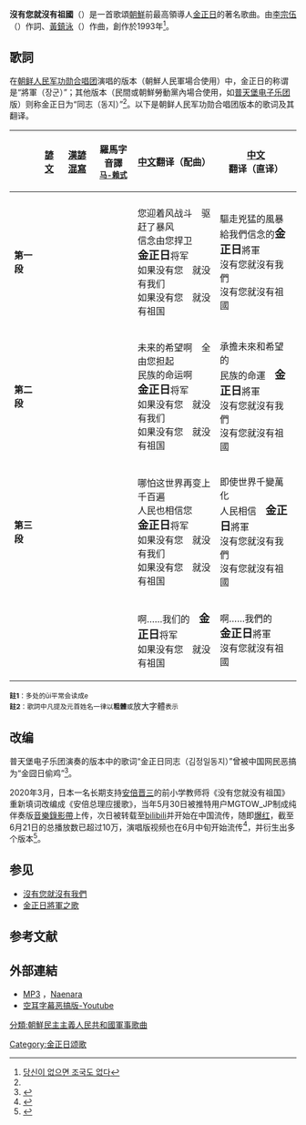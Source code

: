 {{Infobox Korean name
|context = north
|hangul  = 당신이 없으면 조국도 없다
|hanja   = 當身이 없으면 祖國도 없다
|mr      = Tangsini ŏpsŭmyŏn chogukto ŏpta
|rr      = Dangsini eopseumyeon jogukdo eopda
}}

'''沒有您就沒有祖國'''（{{kor|名=北|k=당신이 없으면 조국도 없다|hj=當身이 없으면 祖國도 없다}}）是一首歌頌[[朝鲜民主主义人民共和国|朝鮮]]前最高領導人[[金正日|金正日]]的著名歌曲。由[[李宗伍|李宗伍]]（{{lang|ko|리종오}}）作詞、[[黃鎮泳|黃鎮泳]]（{{lang|ko|황진영}}）作曲，創作於1993年<ref name="jrldr">[https://web.archive.org/web/20110612043013/http://www.big.or.jp/~jrldr/w/ipd01.html 당신이 없으면 조국도 없다]</ref>。

==歌詞==
在[[朝鲜人民军|朝鲜人民军]][[功勋合唱团|功勋合唱团]]演唱的版本（朝鮮人民軍場合使用）中，金正日的称谓是“將軍（장군）”；其他版本（民間或朝鮮勞動黨內場合使用，如[[普天堡电子乐团|普天堡电子乐团]]版）则称金正日为“同志（동지）”<ref name="jrldr"/>。以下是朝鲜人民军功勋合唱团版本的歌词及其翻译。
{| class="wikitable"
! !![[諺文|諺文]]!![[漢諺混寫|漢諺混寫]]!!羅馬字音譯<br /><small>[[馬科恩-賴肖爾表記法|马-赖式]]</small>!![[中文|中文]]翻译（配曲）!![[中文|中文]]翻译（直译）
|- style="vertical-align:top; white-space:nowrap;"
|-
|'''第一段'''
|{{lang|ko|
사나운 폭풍도 쳐몰아내고<br />
신념을 안겨준 <big>'''김정일'''</big>장군<br />
당신이 없으면 우리도 없고,<br />
당신이 없으면 조국도 없다!
}}
|{{lang|ko|
사나운 暴風도 쳐몰아내고<br />
信念을 안겨준 <big>'''金正日'''</big>將軍<br />
當身이 없으면 우리도 없고,<br />
當身이 없으면 祖國도 없다!
}}
|{{lang|en|
sanaun p'okp'ungdo ch'yŏmoranaego<br />
sinnyŏmŭl an'gyŏjun <big>'''Kim Chŏng-il'''</big> changgun<br />
tangsini ŏpsŭmyŏn urido ŏpko,<br />
tangsini ŏpsŭmyŏn chogukto ŏpta!
}}
|
您迎着风战斗　驱赶了暴风<br />
信念由您捍卫　<big>'''金正日'''</big>将军<br />
如果没有您　就没有我们<br />
如果没有您　就没有祖国
|
驅走兇猛的風暴<br />
給我們信念的<big>'''金正日'''</big>將軍<br />
沒有您就沒有我們<br />
沒有您就沒有祖國
|-
|'''第二段'''
|{{lang|ko|
미래도 희망도 다 맡아주는<br />
민족의 운명인 <big>'''김정일'''</big>장군<br />
당신이 없으면 우리도 없고,<br />
당신이 없으면 조국도 없다!
}}
|{{lang|ko|
未來도 希望도 다 맡아주는<br />
民族의 運命인 <big>'''金正日'''</big>將軍<br />
當身이 없으면 우리도 없고,<br />
當身이 없으면 祖國도 없다!
}}
|{{lang|en|
miraedo hŭimangdo ta mat'ajunŭn<br />
minjogŭi unmyŏng'in <big>'''Kim Chŏng-il'''</big> changgun<br />
tangsini ŏpsŭmyŏn urido ŏpko,<br />
tangsini ŏpsŭmyŏn chogukto ŏpta!
}}
|
未来的希望啊　全由您担起<br />
民族的命运啊　<big>'''金正日'''</big>将军<br />
如果没有您　就没有我们<br />
如果没有您　就没有祖国
|
承擔未來和希望的<br />
民族的命運　<big>'''金正日'''</big>將軍<br />
沒有您就沒有我們<br />
沒有您就沒有祖國
|-
|'''第三段'''
|{{lang|ko|
세상이 열백번 변한다해도<br />
인민은 믿는다 <big>'''김정일'''</big>장군<br />
당신이 없으면 우리도 없고,<br />
당신이 없으면 조국도 없다!
}}
|{{lang|ko|
世上이 열百番 變한다해도<br />
人民은 믿는다 <big>'''金正日'''</big>將軍<br />
當身이 없으면 우리도 없고,<br />
當身이 없으면 祖國도 없다!
}}
|{{lang|en|
sesang'i yŏlbaekpŏn pyŏnhandahaedo<br />
inminŭn minnŭnda <big>'''Kim Chŏng-il'''</big> changgun<br />
tangsini ŏpsŭmyŏn urido ŏpko,<br />
tangsini ŏpsŭmyŏn chogukto ŏpta!
}}
|
哪怕这世界再变上千百遍<br />
人民也相信您　<big>'''金正日'''</big>将军<br />
如果没有您　就没有我们<br />
如果没有您　就没有祖国
|
即使世界千變萬化<br />
人民相信　<big>'''金正日'''</big>將軍<br />
沒有您就沒有我們<br />
沒有您就沒有祖國
|-
|
|{{lang|ko|
아…… 우리의 <big>'''김정일'''</big>장군<br />
당신이 없으면 조국도 없다!
}}
|{{lang|ko|
아…… 우리의 <big>'''金正日'''</big>將軍<br />
當身이 없으면 祖國도 없다!
}}
|{{lang|en|
a... uriŭi <big>'''Kim Chŏng-il'''</big> changgun<br />
tangsini ŏpsŭmyŏn chogukto ŏpta!
}}
|
啊……我们的　<big>'''金正日'''</big>将军<br />
如果没有您　就没有祖国
|
啊……我們的　<big>'''金正日'''</big>將軍<br />
沒有您就沒有祖國
|}

<small>'''註1'''：多处的ŭi平常会读成e<br/>'''註2'''：歌詞中凡提及元首姓名一律以'''粗體'''或<big>放大字體</big>表示</small>

== 改编 ==
普天堡电子乐团演奏的版本中的歌词“金正日同志（김정일동지）”曾被中国网民恶搞为“金囧日偷鸡”<ref>{{Cite web |url=http://www.acfun.tv/v/ac250836 |title=修复：金囧日偷鸡（附各种空耳奇物） |accessdate=2013-10-14 |archiveurl=https://web.archive.org/web/20131022140039/http://www.acfun.tv/v/ac250836 |archivedate=2013-10-22 |deadurl=yes }}</ref>。

2020年3月，日本一名长期支持[[安倍晋三|安倍晋三]]的前小学教师将《没有您就没有祖国》重新填词改编成《安倍总理应援歌》，当年5月30日被推特用户MGTOW_JP制成纯伴奏版[[音樂錄影帶|音樂錄影帶]]上传，次日被转载至[[bilibili|bilibili]]并开始在中国流传，随即[[網路迷因|爆红]]，截至6月21日的总播放数已超过10万，演唱版视频也在6月中旬开始流传<ref>{{cite web|url=https://news.livedoor.com/article/detail/18452038/|script-title=ja:「安倍総理応援歌」中国ネットで人気の珍現象　動画は10万再生超え...いったい何が？|work={{link-ja|J-CAST|ジェイ・キャスト}}|date=2020-06-21|accessdate=2020-06-21|archive-date=2020-06-23|archive-url=https://web.archive.org/web/20200623040455/https://news.livedoor.com/article/detail/18452038/|dead-url=no}}</ref>，并衍生出多个版本<ref>{{cite web|url=https://www.ettoday.net/dalemon/post/50832|title=太嗆！安倍粉作詞「總理應援歌」爆紅　網友換裝秒變「老乾爸」|publisher=[[ETtoday新聞雲|ETtoday新聞雲]]|date=2020-06-22|accessdate=2020-08-17|archive-date=2020-08-22|archive-url=https://web.archive.org/web/20200822215654/https://www.ettoday.net/dalemon/post/50832|dead-url=no}}</ref>。

==参见==
* [[沒有您就沒有我們|沒有您就沒有我們]]
* [[金正日將軍之歌|金正日將軍之歌]]

==参考文献==
{{Reflist}}

==外部連結==
*[http://www.naenara.com.kp/media/mp3/ARM00211.mp3 MP3] {{Wayback|url=http://www.naenara.com.kp/media/mp3/ARM00211.mp3 |date=20160924220145 }}，[[我的国家_(网站)|Naenara]]
* [https://www.youtube.com/watch?v=uEullB7zeJk 空耳字幕恶搞版-Youtube] 

{{朝鮮歌曲}}

[[Category:金正日颂歌|Category:金正日颂歌]]
[[分類:朝鮮民主主義人民共和國軍事歌曲|分類:朝鮮民主主義人民共和國軍事歌曲]]